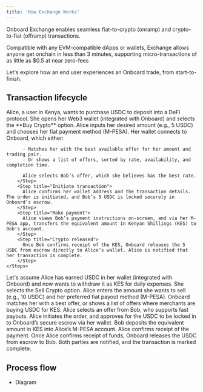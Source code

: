 ```yaml
---
title: 'How Exchange Works'
---
```


Onboard Exchange enables seamless fiat-to-crypto (onramp) and crypto-to-fiat (offramp) transactions.

Compatible with any EVM-compatible dApps or wallets, Exchange allows anyone get onchain in less than 3 minutes, supporting micro-transactions of as little as $0.5 at near zero-fees

Let's explore how an end user experiences an Onboard trade, from start-to-finish.

## Transaction lifecycle

<Tabs>
  <Tab title="Onramp (cash to crypto)">
    <Steps>
        <Step title="Start in Your dApp or Wallet">
          Alice, a user in Kenya, wants to purchase USDC to deposit into a DeFi protocol. She opens her Web3 wallet (integrated with Onboard) and selects the **Buy Crypto** option.
        </Step>
        <Step title="Select offer">
          Alice inputs her desired amount (e.g., 5 USDC) and chooses her fiat payment method (M-PESA). Her wallet connects to Onboard, which either:
          
          - Matches her with the best available offer for her amount and trading pair.
          - Or shows a list of offers, sorted by rate, availability, and completion time.
          
          Alice selects Bob’s offer, which she believes has the best rate.
        </Step>
        <Step title="Initiate transaction">
          Alice confirms her wallet address and the transaction details. The order is initiated, and Bob’s 5 USDC is locked securely in Onboard’s escrow. 
        </Step>
        <Step title="Make payment">
          Alice views Bob’s payment instructions on-screen, and via her M-PESA app, transfers the equivalent amount in Kenyan Shillings (KES) to Bob's account.
        </Step>
        <Step title="Crypto released">
          Once Bob confirms receipt of the KES, Onboard releases the 5 USDC from escrow directly to Alice’s wallet. Alice is notified that her transaction is complete.
        </Step>
    </Steps>
  </Tab>
  <Tab title="Offramp (crypto to cash)">
    <Steps>
        <Step title="Start in Your dApp or Wallet">
            Let's assume Alice has earned USDC in her wallet (integrated with Onboard) and now wants to withdraw it as KES for daily expenses. She selects the Sell Crypto option.
        </Step>
        <Step title="Select offer">
          Alice enters the amount she wants to sell (e.g., 10 USDC) and her preferred fiat payout method (M-PESA). Onboard matches her with a best offer, or shows a list of offers where merchants are buying USDC for KES. Alice selects an offer from Bob, who supports fast payouts.
        </Step>
        <Step title="Initiate transaction">
          Alice initiates the order, and approves for the USDC to be locked in to Onboard’s secure escrow via her wallet.
        </Step>
        <Step title="Receive funds">
          Bob deposits the equivalent amount in KES into Alice’s M-PESA account. Alice confirms receipt of the payment.
        </Step>
        <Step title="Transaction complete">
          Once Alice confirms receipt of funds, Onboard releases the USDC from escrow to Bob. Both parties are notified, and the transaction is marked complete.
        </Step>
    </Steps>
  </Tab>
</Tabs>

## Process flow

- Diagram